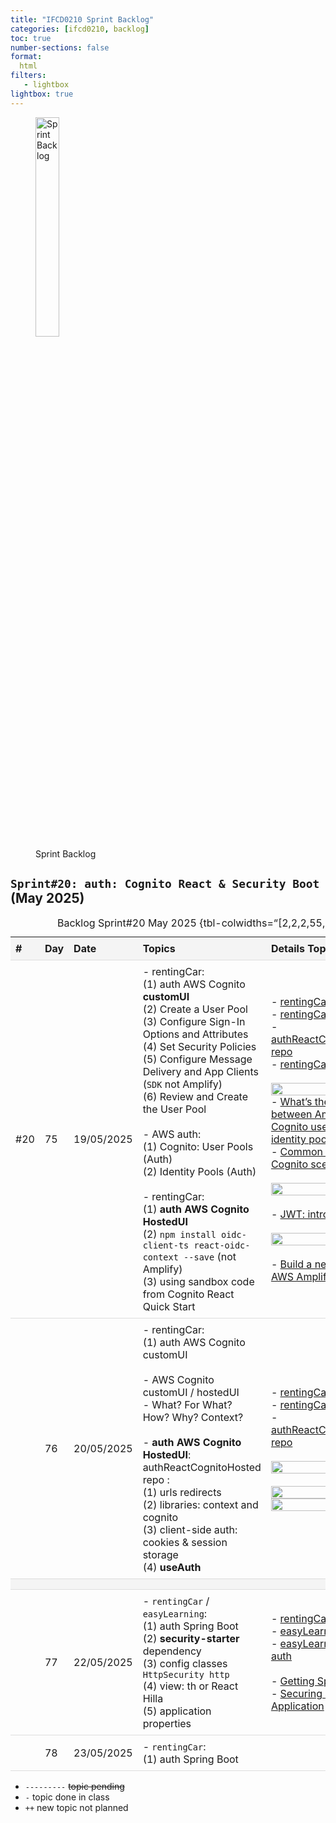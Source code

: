 ```yaml
---
title: "IFCD0210 Sprint Backlog"
categories: [ifcd0210, backlog]
toc: true
number-sections: false
format:
  html
filters:
   - lightbox
lightbox: true
---
```


<style>

.heatMap th { background:  #f4f4f4;}
tr:nth-child(3) {background-color: #f4f4f4;}
th, td {
  padding: 8px;
  text-align: left;
  border-bottom: 1px solid #ddd;
}

tr:hover {background-color:  #f4f4f4;}

</style>

![Sprint Backlog](/images/home/backlog.jpg){width="30%"}

<div class="heatMap">

::: {.column-page-right}


##  ``Sprint#20: auth: Cognito React & Security Boot`` (May 2025)

| # | Day | Date | Topics |  Details Topics |
| -- | -- | -- | -- | -- |
| #20 | 75 | 19/05/2025 | - rentingCar: </br> (1) auth AWS Cognito **customUI**  </br> (2) Create a User Pool </br> (3) Configure Sign-In Options and Attributes </br> (4) Set Security Policies </br> (5) Configure Message Delivery and App Clients (`SDK` not Amplify) </br> (6) Review and Create the User Pool   </BR> </br> - AWS auth: </BR> (1) Cognito: User Pools (Auth)	 </BR> (2) Identity Pools (Auth) </br> </br>  - rentingCar: </br> (1) **auth AWS Cognito HostedUI**  </BR> (2) `npm install oidc-client-ts react-oidc-context --save` (not Amplify) </br> (3) using sandbox code from Cognito React Quick Start |  - [rentingCar: repo](https://github.com/AlbertProfe/rentingCar){.external target='_blank'} </br> - [rentingCar: auth](https://github.com/AlbertProfe/rentingCar/tree/master/docs/core-concepts/auth){.external target='_blank'} </br>  - [authReactCognitoHosted: repo](https://github.com/AlbertProfe/authReactCognitoHosted){.external target='_blank'} </br> - [rentingCar_nosql: .xls](https://docs.google.com/spreadsheets/d/1jCKONiQ8_KUPSXzlYQ5GwEaLhJo2aV9jCOtgarWg3Tc/edit?usp=sharing){.external target='_blank'} </br></br>  ![](/images/ifcd0210-25/user-identity-pool.png){.lightbox width=80% fig-align="center"}  </br> - [What's the difference between Amazon Cognito user pools and identity pools?](https://repost.aws/knowledge-center/cognito-user-pools-identity-pools){.external target='_blank'}  </br>  - [Common Amazon Cognito scenarios](https://docs.aws.amazon.com/cognito/latest/developerguide/cognito-scenarios.html){.external target='_blank'} </br> </br> ![](/images/ifcd0210-25/user-identity-pool-scenarios.png){.lightbox width=80% fig-align="center"}  </br></br> - [JWT: introduction](https://jwt.io/introduction){.external target='_blank'} </br> </br> ![](https://cdn.sanity.io/images/3jwyzebk/production/c098fa07deca1062e013d92cabba4ba7ec7e7f19-1584x988.png?auto=format&fit=max&w=1920&q=75){.lightbox width=80% fig-align="center"} </br> </br> - [Build a newsfeed with AWS Amplify Studio](https://aws.amazon.com/blogs/mobile/build-newsfeed-with-aws-amplify-studio/){.external target='_blank'} |
| | 76 | 20/05/2025 |  - rentingCar: </br> (1) auth AWS Cognito customUI  </br> </br>  - AWS Cognito customUI / hostedUI </BR> - What? For What? How? Why? Context?  </br> </br>  - **auth AWS Cognito HostedUI**: authReactCognitoHosted repo : </br> (1) urls redirects  </br> (2) libraries: context and cognito </br> (3) client-side auth: cookies & session storage </br> (4) **useAuth**   |  - [rentingCar: repo](https://github.com/AlbertProfe/rentingCar){.external target='_blank'} </br> - [rentingCar: auth](https://github.com/AlbertProfe/rentingCar/tree/master/docs/core-concepts/auth){.external target='_blank'} </br> - [authReactCognitoHosted: repo ](https://github.com/AlbertProfe/authReactCognitoHosted){.external target='_blank'} </br> </br>  ![](/images/ifcd0210-25/hostedUI-cognito-network.png){.lightbox width=80% fig-align="center"} </br> </br>  ![](/images/ifcd0210-25/cognito-hostedui-customui.png){.lightbox width=80% fig-align="center"} </br> ![](/images/ifcd0210-25/cognito-hostedui-urls.png){.lightbox width=80% fig-align="center"}|
| |
| | 77 | 22/05/2025 |  - `rentingCar` / `easyLearning`: </br> (1) auth Spring Boot  </br>  (2) **security-starter** dependency </br>  (3) config classes  `HttpSecurity http` </br>  (4) view: th or React Hilla  </br> (5) application properties | - [rentingCar: repo](https://github.com/AlbertProfe/rentingCar){.external target='_blank'} </br> - [easyLearning: repo](https://github.com/AlbertProfe/easyLearning){.external target='_blank'} </br>  - [easyLearning: config auth](https://github.com/AlbertProfe/easyLearning/tree/master/easylearning/src/main/java/dev/learn/security){.external target='_blank'} </br> </br>   - [Getting Spring Security](https://docs.spring.io/spring-security/reference/getting-spring-security.html){.external target='_blank'} </br> - [Securing a Web Application](https://spring.io/guides/gs/securing-web){.external target='_blank'}</br>   |
| | 78 | 23/05/2025 |  - `rentingCar`: </br> (1) auth Spring Boot  </br>  | |
: Backlog Sprint#20 May 2025 {tbl-colwidths="[2,2,2,55,39]"}
:::

</div>

::: {.callout-note}
- `---------` <s>topic pending</s>
- `-` topic done in class
- `++` new topic not planned
:::


